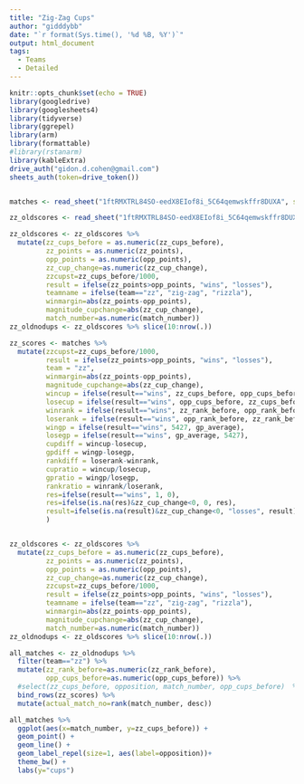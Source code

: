 ```yaml
---
title: "Zig-Zag Cups"
author: "gidddybb"
date: "`r format(Sys.time(), '%d %B, %Y')`"
output: html_document
tags:
  - Teams
  - Detailed
---
```


```r
knitr::opts_chunk$set(echo = TRUE)
library(googledrive)
library(googlesheets4)
library(tidyverse)
library(ggrepel)
library(arm)
library(formattable)
#library(rstanarm)
library(kableExtra)
drive_auth("gidon.d.cohen@gmail.com")
sheets_auth(token=drive_token())


matches <- read_sheet("1ftRMXTRL84SO-eedX8EIof8i_5C64qemwskffr8DUXA", sheet=3)

zz_oldscores <- read_sheet("1ftRMXTRL84SO-eedX8EIof8i_5C64qemwskffr8DUXA", sheet=6, col_types="c")

zz_oldscores <- zz_oldscores %>% 
  mutate(zz_cups_before = as.numeric(zz_cups_before),
         zz_points = as.numeric(zz_points),
         opp_points = as.numeric(opp_points),
         zz_cup_change=as.numeric(zz_cup_change),
         zzcupst=zz_cups_before/1000,
         result = ifelse(zz_points>opp_points, "wins", "losses"),
         teamname = ifelse(team=="zz", "zig-zag", "rizzla"),
         winmargin=abs(zz_points-opp_points),
         magnitude_cupchange=abs(zz_cup_change),
         match_number=as.numeric(match_number))
zz_oldnodups <- zz_oldscores %>% slice(10:nrow(.))

zz_scores <- matches %>% 
  mutate(zzcupst=zz_cups_before/1000,
         result = ifelse(zz_points>opp_points, "wins", "losses"),
         team = "zz",
         winmargin=abs(zz_points-opp_points),
         magnitude_cupchange=abs(zz_cup_change),
         wincup = ifelse(result=="wins", zz_cups_before, opp_cups_before),
         losecup = ifelse(result=="wins", opp_cups_before, zz_cups_before),
         winrank = ifelse(result=="wins", zz_rank_before, opp_rank_before),
         loserank = ifelse(result=="wins", opp_rank_before, zz_rank_before),
         wingp = ifelse(result=="wins", 5427, gp_average),
         losegp = ifelse(result=="wins", gp_average, 5427),
         cupdiff = wincup-losecup,
         gpdiff = wingp-losegp,
         rankdiff = loserank-winrank,
         cupratio = wincup/losecup,
         gpratio = wingp/losegp,
         rankratio = winrank/loserank,
         res=ifelse(result=="wins", 1, 0),
         res=ifelse(is.na(res)&zz_cup_change<0, 0, res),
         result=ifelse(is.na(result)&zz_cup_change<0, "losses", result)
         )


zz_oldscores <- zz_oldscores %>% 
  mutate(zz_cups_before = as.numeric(zz_cups_before),
         zz_points = as.numeric(zz_points),
         opp_points = as.numeric(opp_points),
         zz_cup_change=as.numeric(zz_cup_change),
         zzcupst=zz_cups_before/1000,
         result = ifelse(zz_points>opp_points, "wins", "losses"),
         teamname = ifelse(team=="zz", "zig-zag", "rizzla"),
         winmargin=abs(zz_points-opp_points),
         magnitude_cupchange=abs(zz_cup_change),
         match_number=as.numeric(match_number))
zz_oldnodups <- zz_oldscores %>% slice(10:nrow(.))

all_matches <- zz_oldnodups %>%
  filter(team=="zz") %>%
  mutate(zz_rank_before=as.numeric(zz_rank_before),
         opp_cups_before=as.numeric(opp_cups_before)) %>%
  #select(zz_cups_before, opposition, match_number, opp_cups_before)  %>%
  bind_rows(zz_scores) %>% 
  mutate(actual_match_no=rank(match_number, desc))
```

```r


all_matches %>%
  ggplot(aes(x=match_number, y=zz_cups_before)) +
  geom_point() +
  geom_line() +
  geom_label_repel(size=1, aes(label=opposition))+
  theme_bw() +
  labs(y="cups")


```

